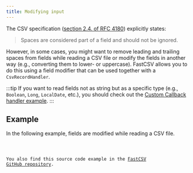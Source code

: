 ```yaml
---
title: Modifying input
---
```



The CSV specification ([section 2.4. of RFC 4180](https://www.rfc-editor.org/rfc/rfc4180#section-2)) explicitly states:

> Spaces are considered part of a field and should not be ignored.

However, in some cases, you might want to remove leading and trailing spaces from fields while reading a CSV file
or modify the fields in another way (e.g., converting them to lower- or uppercase). FastCSV allows you to do this
using a field modifier that can be used together with a `CsvRecordHandler`.

:::tip
If you want to read fields not as string but as a specific type (e.g., `Boolean`, `Long`, `LocalDate`, etc.),
you should check out the [Custom Callback handler example](../custom-callback-handler/).
:::

## Example

In the following example, fields are modified while reading a CSV file.

<Code code={sourceCode} title="ExampleCsvReaderWithFieldModifier.java" lang="java"/>

You also find this source code example in the
[FastCSV GitHub repository](https://github.com/osiegmar/FastCSV/blob/main/example/src/main/java/example/ExampleCsvReaderWithFieldModifier.java).
